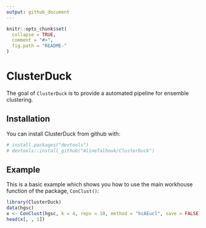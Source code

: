 ```yaml
---
output: github_document
---
```


<!-- README.md is generated from README.Rmd. Please edit that file -->

```r
knitr::opts_chunk$set(
  collapse = TRUE,
  comment = "#>",
  fig.path = "README-"
)
```

# ClusterDuck

The goal of `ClusterDuck` is to provide a automated pipeline for ensemble clustering.

## Installation

You can install ClusterDuck from github with:

```r
# install.packages("devtools")
# devtools::install_github("AlineTalhouk/ClusterDuck")
```

## Example

This is a basic example which shows you how to use the main workhouse function of the package, `ConClust()`:

```r
library(ClusterDuck)
data(hgsc)
x <- ConClust(hgsc, k = 4, reps = 10, method = "hcAEucl", save = FALSE)
head(x[, , 1])
```
